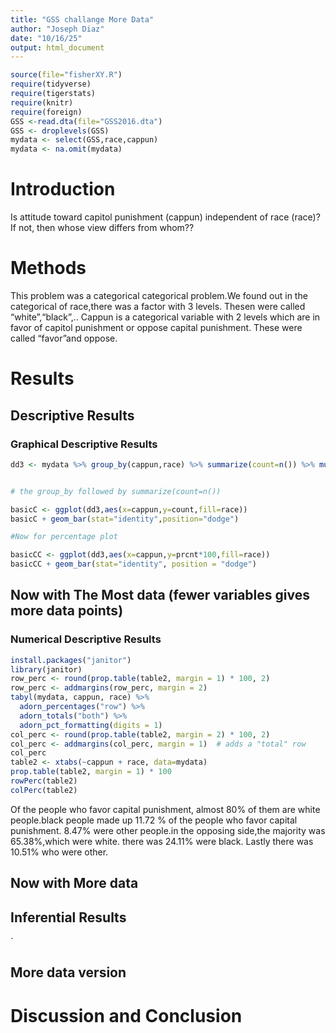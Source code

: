 ```yaml
---
title: "GSS challange More Data"
author: "Joseph Diaz"
date: "10/16/25"
output: html_document
---
```








```r
source(file="fisherXY.R")
require(tidyverse)
require(tigerstats)
require(knitr)
require(foreign)
GSS <-read.dta(file="GSS2016.dta")
GSS <- droplevels(GSS)
mydata <- select(GSS,race,cappun)
mydata <- na.omit(mydata)
```

# Introduction

<!--In this section you explain what you are trying to show.  Where did the data come from?  What is the research or other question you are trying to answer?.  If you skimp in this section expect to be marked down in your grade. Paint a picture of the project a couple of paragraphs is expected!-->

Is attitude toward capitol punishment (cappun) independent of race (race)?
If not, then whose view differs from whom??

# Methods

<!--Decide on your methods:  use "variable analysis" or other appropriate descriptors.  Make sure to choose at least one graphical method and at least one numerical method. Discuss what data manipulations may be needed for example subsetting or other binning procedures and what sort of graphical displays and inferential tools will be used!-->

This problem was a categorical categorical problem.We found out in the categorical of race,there was a factor with 3 levels. Thesen were called "white","black",.. Cappun is a categorical variable with 2 levels which are in favor of capitol punishment or oppose capital punishment. These were called "favor"and oppose.


# Results

<!--Divide this section into two sub-sections:  One for your descriptive  results and one for your inferential results.!-->

## Descriptive Results

### Graphical Descriptive Results

<!--Graphical results here.  Make sure to show your code.  Provide appropriate labels for axes, giving units if possible, and provide a good title for the graph, too.  Use the graphical results to describe the patterns if any that exist in the data as focused toward the research question. Bottom line is to explain the features of the graph that are relevant to conforming or departing to what is expected by your null hypothesis !-->

```r
dd3 <- mydata %>% group_by(cappun,race) %>% summarize(count=n()) %>% mutate(prcnt=count/sum(count))


# the group_by followed by summarize(count=n())

basicC <- ggplot(dd3,aes(x=cappun,y=count,fill=race))
basicC + geom_bar(stat="identity",position="dodge")

#Now for percentage plot

basicCC <- ggplot(dd3,aes(x=cappun,y=prcnt*100,fill=race)) 
basicCC + geom_bar(stat="identity", position = "dodge")
```


## Now with The Most data (fewer variables gives more data points)



### Numerical Descriptive Results

<!--Numerical results go here. Use the numerical results to describe the patterns if any that exist in the data as focused toward the research question!-->

```r
install.packages("janitor")
library(janitor)
row_perc <- round(prop.table(table2, margin = 1) * 100, 2)
row_perc <- addmargins(row_perc, margin = 2)
tabyl(mydata, cappun, race) %>%
  adorn_percentages("row") %>%
  adorn_totals("both") %>%
  adorn_pct_formatting(digits = 1)
col_perc <- round(prop.table(table2, margin = 2) * 100, 2)
col_perc <- addmargins(col_perc, margin = 1)  # adds a "total" row
col_perc
table2 <- xtabs(~cappun + race, data=mydata)
prop.table(table2, margin = 1) * 100
rowPerc(table2)
colPerc(table2)
```
Of the people who favor capital punishment, almost 80% of them are white people.black people made up 11.72 %  of the people who favor capital punishment. 8.47% were other people.in the opposing side,the majority was 65.38%,which were white. there was 24.11% were black. Lastly there was 10.51% who were other.

## Now with More data



## Inferential Results

<!--State hypothesis clearly.  Make sure your discussion of the inferential test covers all the aspects that the test output produces, such as test statistic, p-value etc.  Make a decision about the null hypothesis, explain the assumptions on which the selected test/procedure was based, and why the chosen procedure satisfys the assumptions and is appropriate to answer the research question!-->

`


## More data version


# Discussion and Conclusion

<!--Discussion and conclusion here.  If you found a relationship be sure to consider whether the relationship occurs because one of the variavbles causes the other, or whether they perhasps are related for some other reason.  Watch the chapter 6 videos from the GeorgeTown videos collection.!-->
